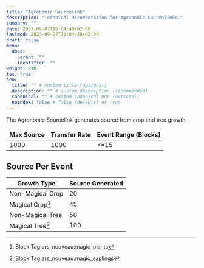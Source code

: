 ```yaml
---
title: "Agronomic Sourcelink"
description: "Technical Documentation for Agronomic Sourcelinks."
summary: ""
date: 2023-09-07T16:04:48+02:00
lastmod: 2023-09-07T16:04:48+02:00
draft: false
menu:
  docs:
    parent: ""
    identifier: ""
weight: 810
toc: true
seo:
  title: "" # custom title (optional)
  description: "" # custom description (recommended)
  canonical: "" # custom canonical URL (optional)
  noindex: false # false (default) or true
---
```


The Agronomic Sourcelink generates source from crop and tree growth.

| Max Source | Transfer Rate | Event Range (Blocks) |
| ---------- | ------------- | -------------------- |
| 1000       | 1000          | <=15                 |

## Source Per Event

| Growth Type      | Source Generated |
| ---------------- | ---------------- |
| Non-Magical Crop | 20               |
| Magical Crop[^1] | 45               |
| Non-Magical Tree | 50               |
| Magical Tree[^2] | 100              |

[^1]: <span class="badge text-bg-info">Block Tag</span> <span class="badge text-bg-dark">ars_nouveau:magic_plants</span>
[^2]: <span class="badge text-bg-info">Block Tag</span> <span class="badge text-bg-dark">ars_nouveau:magic_saplings</span>
